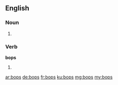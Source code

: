 ==English==

===Noun===
{{head|en}}

# {{plural of|bop}}

===Verb===
'''bops'''

# {{en-third-person singular of|bop}}

[[ar:bops]]
[[de:bops]]
[[fr:bops]]
[[ku:bops]]
[[mg:bops]]
[[my:bops]]